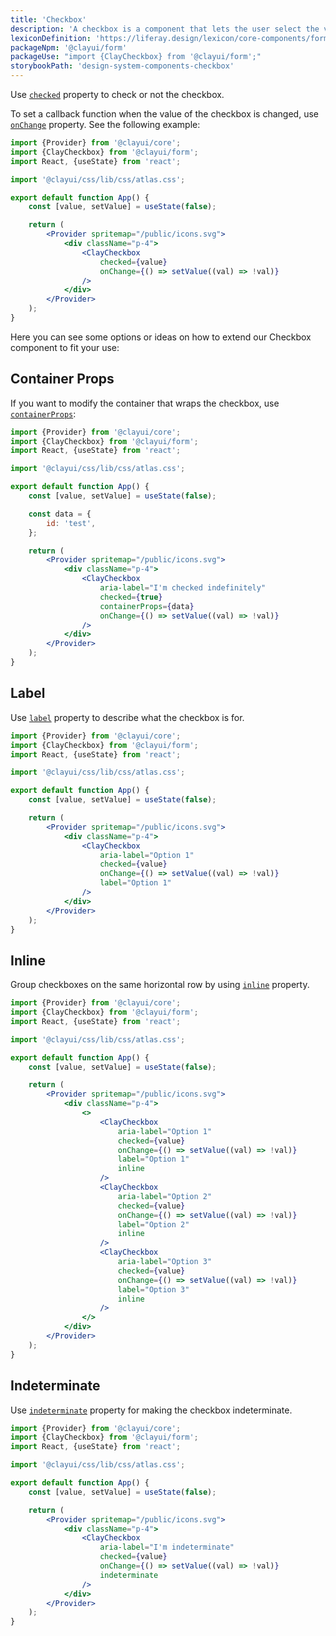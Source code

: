 ```yaml
---
title: 'Checkbox'
description: 'A checkbox is a component that lets the user select the value that is written in its corresponding text label. A user can select multiple checkboxes from a group at the same time.'
lexiconDefinition: 'https://liferay.design/lexicon/core-components/forms/radio-check-toggle/'
packageNpm: '@clayui/form'
packageUse: "import {ClayCheckbox} from '@clayui/form';"
storybookPath: 'design-system-components-checkbox'
---
```


Use [`checked`](#api-checked) property to check or not the checkbox.

To set a callback function when the value of the checkbox is changed, use [`onChange`](#api-onChange) property. See the following example:

```jsx preview
import {Provider} from '@clayui/core';
import {ClayCheckbox} from '@clayui/form';
import React, {useState} from 'react';

import '@clayui/css/lib/css/atlas.css';

export default function App() {
	const [value, setValue] = useState(false);

	return (
		<Provider spritemap="/public/icons.svg">
			<div className="p-4">
				<ClayCheckbox
					checked={value}
					onChange={() => setValue((val) => !val)}
				/>
			</div>
		</Provider>
	);
}
```

Here you can see some options or ideas on how to extend our Checkbox component to fit your use:

## Container Props

If you want to modify the container that wraps the checkbox, use [`containerProps`](#api-containerProps):

```jsx preview
import {Provider} from '@clayui/core';
import {ClayCheckbox} from '@clayui/form';
import React, {useState} from 'react';

import '@clayui/css/lib/css/atlas.css';

export default function App() {
	const [value, setValue] = useState(false);

	const data = {
		id: 'test',
	};

	return (
		<Provider spritemap="/public/icons.svg">
			<div className="p-4">
				<ClayCheckbox
					aria-label="I'm checked indefinitely"
					checked={true}
					containerProps={data}
					onChange={() => setValue((val) => !val)}
				/>
			</div>
		</Provider>
	);
}
```

## Label

Use [`label`](#api-label) property to describe what the checkbox is for.

```jsx preview
import {Provider} from '@clayui/core';
import {ClayCheckbox} from '@clayui/form';
import React, {useState} from 'react';

import '@clayui/css/lib/css/atlas.css';

export default function App() {
	const [value, setValue] = useState(false);

	return (
		<Provider spritemap="/public/icons.svg">
			<div className="p-4">
				<ClayCheckbox
					aria-label="Option 1"
					checked={value}
					onChange={() => setValue((val) => !val)}
					label="Option 1"
				/>
			</div>
		</Provider>
	);
}
```

## Inline

Group checkboxes on the same horizontal row by using [`inline`](#api-inline) property.

```jsx preview
import {Provider} from '@clayui/core';
import {ClayCheckbox} from '@clayui/form';
import React, {useState} from 'react';

import '@clayui/css/lib/css/atlas.css';

export default function App() {
	const [value, setValue] = useState(false);

	return (
		<Provider spritemap="/public/icons.svg">
			<div className="p-4">
				<>
					<ClayCheckbox
						aria-label="Option 1"
						checked={value}
						onChange={() => setValue((val) => !val)}
						label="Option 1"
						inline
					/>
					<ClayCheckbox
						aria-label="Option 2"
						checked={value}
						onChange={() => setValue((val) => !val)}
						label="Option 2"
						inline
					/>
					<ClayCheckbox
						aria-label="Option 3"
						checked={value}
						onChange={() => setValue((val) => !val)}
						label="Option 3"
						inline
					/>
				</>
			</div>
		</Provider>
	);
}
```

## Indeterminate

Use [`indeterminate`](#api-indeterminate) property for making the checkbox indeterminate.

```jsx preview
import {Provider} from '@clayui/core';
import {ClayCheckbox} from '@clayui/form';
import React, {useState} from 'react';

import '@clayui/css/lib/css/atlas.css';

export default function App() {
	const [value, setValue] = useState(false);

	return (
		<Provider spritemap="/public/icons.svg">
			<div className="p-4">
				<ClayCheckbox
					aria-label="I'm indeterminate"
					checked={value}
					onChange={() => setValue((val) => !val)}
					indeterminate
				/>
			</div>
		</Provider>
	);
}
```
